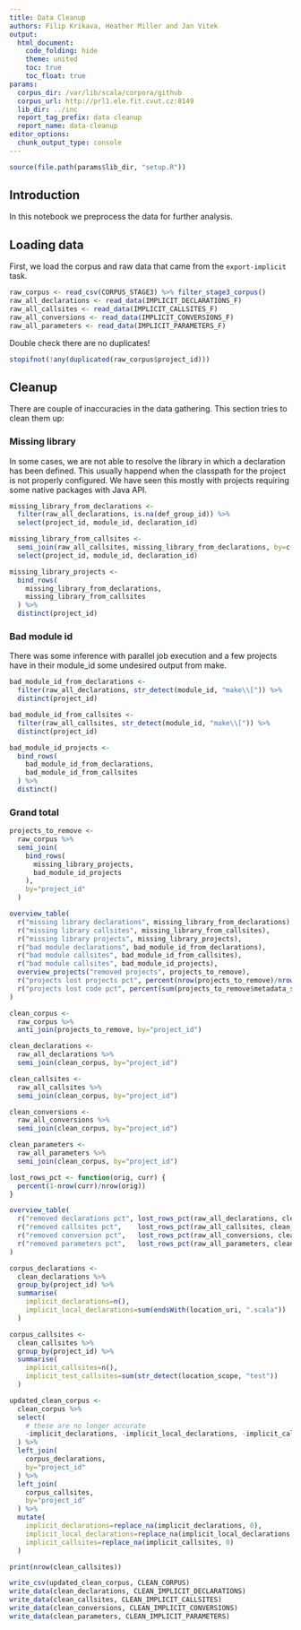```yaml
---
title: Data Cleanup
authors: Filip Krikava, Heather Miller and Jan Vitek
output:
  html_document:
    code_folding: hide
    theme: united
    toc: true
    toc_float: true
params:
  corpus_dir: /var/lib/scala/corpora/github
  corpus_url: http://prl1.ele.fit.cvut.cz:8149
  lib_dir: ../inc
  report_tag_prefix: data cleanup
  report_name: data-cleanup
editor_options: 
  chunk_output_type: console
---
```


```r
source(file.path(params$lib_dir, "setup.R"))
```

## Introduction

In this notebook we preprocess the data for further analysis.

## Loading data

First, we load the corpus and raw data that came from the `export-implicit` task.

```r
raw_corpus <- read_csv(CORPUS_STAGE3) %>% filter_stage3_corpus()
raw_all_declarations <- read_data(IMPLICIT_DECLARATIONS_F)
raw_all_callsites <- read_data(IMPLICIT_CALLSITES_F)
raw_all_conversions <- read_data(IMPLICIT_CONVERSIONS_F)
raw_all_parameters <- read_data(IMPLICIT_PARAMETERS_F)
```

Double check there are no duplicates!

```r
stopifnot(!any(duplicated(raw_corpus$project_id)))
```

## Cleanup

There are couple of inaccuracies in the data gathering.
This section tries to clean them up:


### Missing library

In some cases, we are not able to resolve the library in which a declaration has been defined.
This usually happend when the classpath for the project is not properly configured.
We have seen this mostly with projects requiring some native packages with Java API.
   
```r
missing_library_from_declarations <- 
  filter(raw_all_declarations, is.na(def_group_id)) %>%
  select(project_id, module_id, declaration_id)

missing_library_from_callsites <- 
  semi_join(raw_all_callsites, missing_library_from_declarations, by=c("module_id", "declaration_id")) %>%
  select(project_id, module_id, declaration_id)

missing_library_projects <-
  bind_rows(
    missing_library_from_declarations,
    missing_library_from_callsites
  ) %>%
  distinct(project_id)
```

### Bad module id

There was some inference with parallel job execution and a few projects have in their module_id some undesired output from make.

```r
bad_module_id_from_declarations <- 
  filter(raw_all_declarations, str_detect(module_id, "make\\[")) %>%
  distinct(project_id)

bad_module_id_from_callsites <- 
  filter(raw_all_callsites, str_detect(module_id, "make\\[")) %>%
  distinct(project_id)

bad_module_id_projects <- 
  bind_rows(
    bad_module_id_from_declarations,
    bad_module_id_from_callsites
  ) %>% 
  distinct()
```

### Grand total

```r
projects_to_remove <-
  raw_corpus %>%
  semi_join(
    bind_rows(
      missing_library_projects,
      bad_module_id_projects
    ),
    by="project_id"
  )
```

```r
overview_table(
  r("missing library declarations", missing_library_from_declarations),
  r("missing library callsites", missing_library_from_callsites),
  r("missing library projects", missing_library_projects),
  r("bad module declarations", bad_module_id_from_declarations),
  r("bad module callsites", bad_module_id_from_callsites),
  r("bad module callsites", bad_module_id_projects),
  overview_projects("removed projects", projects_to_remove),
  r("projects lost projects pct", percent(nrow(projects_to_remove)/nrow(raw_corpus))),
  r("projects lost code pct", percent(sum(projects_to_remove$metadata_scala_code)/sum(raw_corpus$metadata_scala_code)))
)
```

```r
clean_corpus <-
  raw_corpus %>%
  anti_join(projects_to_remove, by="project_id")

clean_declarations <- 
  raw_all_declarations %>%
  semi_join(clean_corpus, by="project_id")

clean_callsites <- 
  raw_all_callsites %>%
  semi_join(clean_corpus, by="project_id")

clean_conversions <-
  raw_all_conversions %>%
  semi_join(clean_corpus, by="project_id")

clean_parameters <-
  raw_all_parameters %>%
  semi_join(clean_corpus, by="project_id")
```

```r
lost_rows_pct <- function(orig, curr) {
  percent(1-nrow(curr)/nrow(orig))
}

overview_table(
  r("removed declarations pct", lost_rows_pct(raw_all_declarations, clean_declarations)),
  r("removed callsites pct",    lost_rows_pct(raw_all_callsites, clean_callsites)),
  r("removed conversion pct",   lost_rows_pct(raw_all_conversions, clean_conversions)),
  r("removed parameters pct",   lost_rows_pct(raw_all_parameters, clean_parameters))
)
```

```r
corpus_declarations <-
  clean_declarations %>%
  group_by(project_id) %>%
  summarise(
    implicit_declarations=n(),
    implicit_local_declarations=sum(endsWith(location_uri, ".scala"))
  )

corpus_callsites <-
  clean_callsites %>%
  group_by(project_id) %>%
  summarise(
    implicit_callsites=n(),
    implicit_test_callsites=sum(str_detect(location_scope, "test"))
  )

updated_clean_corpus <- 
  clean_corpus %>%
  select(
    # these are no longer accurate
    -implicit_declarations, -implicit_local_declarations, -implicit_callsites
  ) %>%
  left_join(
    corpus_declarations,
    by="project_id"
  ) %>%
  left_join(
    corpus_callsites,
    by="project_id"
  ) %>%
  mutate(
    implicit_declarations=replace_na(implicit_declarations, 0),
    implicit_local_declarations=replace_na(implicit_local_declarations, 0),
    implicit_callsites=replace_na(implicit_callsites, 0)
  ) 
```

```r
print(nrow(clean_callsites))
```


```r
write_csv(updated_clean_corpus, CLEAN_CORPUS)
write_data(clean_declarations, CLEAN_IMPLICIT_DECLARATIONS)
write_data(clean_callsites, CLEAN_IMPLICIT_CALLSITES)
write_data(clean_conversions, CLEAN_IMPLICIT_CONVERSIONS)
write_data(clean_parameters, CLEAN_IMPLICIT_PARAMETERS)
```
